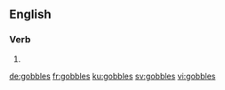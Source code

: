 ==English==

===Verb===
{{head|en|verb form}}

# {{en-third-person singular of|gobble}}

[[de:gobbles]]
[[fr:gobbles]]
[[ku:gobbles]]
[[sv:gobbles]]
[[vi:gobbles]]